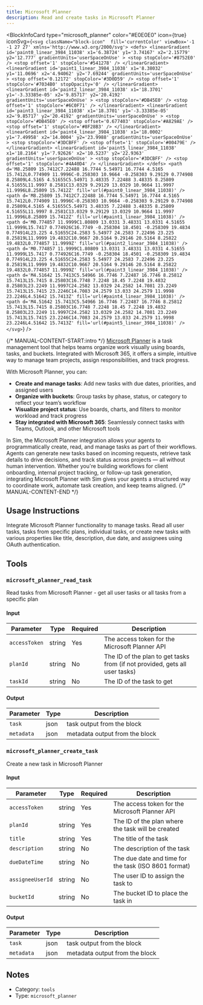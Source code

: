 ```yaml
---
title: Microsoft Planner
description: Read and create tasks in Microsoft Planner
---
```



<BlockInfoCard 
  type="microsoft_planner"
  color="#E0E0E0"
  icon={true}
  iconSvg={`<svg className="block-icon"  fill='currentColor' viewBox='-1 -1 27 27' xmlns='http://www.w3.org/2000/svg'>
      <defs>
        <linearGradient
          id='paint0_linear_3984_11038'
          x1='6.38724'
          y1='3.74167'
          x2='2.15779'
          y2='12.777'
          gradientUnits='userSpaceOnUse'
        >
          <stop stopColor='#8752E0' />
          <stop offset='1' stopColor='#541278' />
        </linearGradient>
        <linearGradient
          id='paint1_linear_3984_11038'
          x1='8.38032'
          y1='11.0696'
          x2='4.94062'
          y2='7.69244'
          gradientUnits='userSpaceOnUse'
        >
          <stop offset='0.12172' stopColor='#3D0D59' />
          <stop offset='1' stopColor='#7034B0' stopOpacity='0' />
        </linearGradient>
        <linearGradient
          id='paint2_linear_3984_11038'
          x1='18.3701'
          y1='-3.33385e-05'
          x2='9.85717'
          y2='20.4192'
          gradientUnits='userSpaceOnUse'
        >
          <stop stopColor='#DB45E0' />
          <stop offset='1' stopColor='#6C0F71' />
        </linearGradient>
        <linearGradient
          id='paint3_linear_3984_11038'
          x1='18.3701'
          y1='-3.33385e-05'
          x2='9.85717'
          y2='20.4192'
          gradientUnits='userSpaceOnUse'
        >
          <stop stopColor='#DB45E0' />
          <stop offset='0.677403' stopColor='#A829AE' />
          <stop offset='1' stopColor='#8F28B3' />
        </linearGradient>
        <linearGradient
          id='paint4_linear_3984_11038'
          x1='18.0002'
          y1='7.49958'
          x2='14.0004'
          y2='23.9988'
          gradientUnits='userSpaceOnUse'
        >
          <stop stopColor='#3DCBFF' />
          <stop offset='1' stopColor='#00479E' />
        </linearGradient>
        <linearGradient
          id='paint5_linear_3984_11038'
          x1='18.2164'
          y1='7.92626'
          x2='10.5237'
          y2='22.9363'
          gradientUnits='userSpaceOnUse'
        >
          <stop stopColor='#3DCBFF' />
          <stop offset='1' stopColor='#4A40D4' />
        </linearGradient>
      </defs>
      <path
        d='M8.25809 15.7412C7.22488 16.7744 5.54971 16.7744 4.5165 15.7412L0.774909 11.9996C-0.258303 10.9664 -0.258303 9.29129 0.774908 8.25809L4.5165 4.51655C5.54971 3.48335 7.22488 3.48335 8.25809 4.51655L11.9997 8.2581C13.0329 9.29129 13.0329 10.9664 11.9997 11.9996L8.25809 15.7412Z'
        fill='url(#paint0_linear_3984_11038)'
      />
      <path
        d='M8.25809 15.7412C7.22488 16.7744 5.54971 16.7744 4.5165 15.7412L0.774909 11.9996C-0.258303 10.9664 -0.258303 9.29129 0.774908 8.25809L4.5165 4.51655C5.54971 3.48335 7.22488 3.48335 8.25809 4.51655L11.9997 8.2581C13.0329 9.29129 13.0329 10.9664 11.9997 11.9996L8.25809 15.7412Z'
        fill='url(#paint1_linear_3984_11038)'
      />
      <path
        d='M0.774857 11.9999C1.80809 13.0331 3.48331 13.0331 4.51655 11.9999L15.7417 0.774926C16.7749 -0.258304 18.4501 -0.258309 19.4834 0.774914L23.225 4.51655C24.2583 5.54977 24.2583 7.22496 23.225 8.25819L11.9999 19.4832C10.9667 20.5164 9.29146 20.5164 8.25822 19.4832L0.774857 11.9999Z'
        fill='url(#paint2_linear_3984_11038)'
      />
      <path
        d='M0.774857 11.9999C1.80809 13.0331 3.48331 13.0331 4.51655 11.9999L15.7417 0.774926C16.7749 -0.258304 18.4501 -0.258309 19.4834 0.774914L23.225 4.51655C24.2583 5.54977 24.2583 7.22496 23.225 8.25819L11.9999 19.4832C10.9667 20.5164 9.29146 20.5164 8.25822 19.4832L0.774857 11.9999Z'
        fill='url(#paint3_linear_3984_11038)'
      />
      <path
        d='M4.51642 15.7413C5.54966 16.7746 7.22487 16.7746 8.25812 15.7413L15.7415 8.25803C16.7748 7.2248 18.45 7.2248 19.4832 8.25803L23.2249 11.9997C24.2582 13.0329 24.2582 14.7081 23.2249 15.7413L15.7415 23.2246C14.7083 24.2579 13.033 24.2579 11.9998 23.2246L4.51642 15.7413Z'
        fill='url(#paint4_linear_3984_11038)'
      />
      <path
        d='M4.51642 15.7413C5.54966 16.7746 7.22487 16.7746 8.25812 15.7413L15.7415 8.25803C16.7748 7.2248 18.45 7.2248 19.4832 8.25803L23.2249 11.9997C24.2582 13.0329 24.2582 14.7081 23.2249 15.7413L15.7415 23.2246C14.7083 24.2579 13.033 24.2579 11.9998 23.2246L4.51642 15.7413Z'
        fill='url(#paint5_linear_3984_11038)'
      />
    </svg>`}
/>

{/* MANUAL-CONTENT-START:intro */}
[Microsoft Planner](https://www.microsoft.com/en-us/microsoft-365/planner) is a task management tool that helps teams organize work visually using boards, tasks, and buckets. Integrated with Microsoft 365, it offers a simple, intuitive way to manage team projects, assign responsibilities, and track progress.

With Microsoft Planner, you can:

- **Create and manage tasks**: Add new tasks with due dates, priorities, and assigned users
- **Organize with buckets**: Group tasks by phase, status, or category to reflect your team’s workflow
- **Visualize project status**: Use boards, charts, and filters to monitor workload and track progress
- **Stay integrated with Microsoft 365**: Seamlessly connect tasks with Teams, Outlook, and other Microsoft tools

In Sim, the Microsoft Planner integration allows your agents to programmatically create, read, and manage tasks as part of their workflows. Agents can generate new tasks based on incoming requests, retrieve task details to drive decisions, and track status across projects — all without human intervention. Whether you're building workflows for client onboarding, internal project tracking, or follow-up task generation, integrating Microsoft Planner with Sim gives your agents a structured way to coordinate work, automate task creation, and keep teams aligned.
{/* MANUAL-CONTENT-END */}


## Usage Instructions

Integrate Microsoft Planner functionality to manage tasks. Read all user tasks, tasks from specific plans, individual tasks, or create new tasks with various properties like title, description, due date, and assignees using OAuth authentication.



## Tools

### `microsoft_planner_read_task`

Read tasks from Microsoft Planner - get all user tasks or all tasks from a specific plan

#### Input

| Parameter | Type | Required | Description |
| --------- | ---- | -------- | ----------- |
| `accessToken` | string | Yes | The access token for the Microsoft Planner API |
| `planId` | string | No | The ID of the plan to get tasks from \(if not provided, gets all user tasks\) |
| `taskId` | string | No | The ID of the task to get |

#### Output

| Parameter | Type | Description |
| --------- | ---- | ----------- |
| `task` | json | task output from the block |
| `metadata` | json | metadata output from the block |

### `microsoft_planner_create_task`

Create a new task in Microsoft Planner

#### Input

| Parameter | Type | Required | Description |
| --------- | ---- | -------- | ----------- |
| `accessToken` | string | Yes | The access token for the Microsoft Planner API |
| `planId` | string | Yes | The ID of the plan where the task will be created |
| `title` | string | Yes | The title of the task |
| `description` | string | No | The description of the task |
| `dueDateTime` | string | No | The due date and time for the task \(ISO 8601 format\) |
| `assigneeUserId` | string | No | The user ID to assign the task to |
| `bucketId` | string | No | The bucket ID to place the task in |

#### Output

| Parameter | Type | Description |
| --------- | ---- | ----------- |
| `task` | json | task output from the block |
| `metadata` | json | metadata output from the block |



## Notes

- Category: `tools`
- Type: `microsoft_planner`
